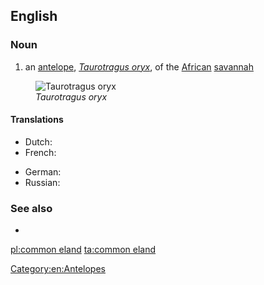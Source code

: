 ==English==

===Noun===
{{en-noun|head=[[common]] [[eland]]}}

# an [[antelope]], ''[[Taurotragus oryx]]'', of the [[African]] [[savannah]]

[[Image:Taurotragus oryx.jpg|thumb|''Taurotragus oryx'']]

====Translations====
{{trans-top|antelope}}
* Dutch: {{t|nl|Kaapse elandantilope|m}}
* French: {{t|fr|antilope canna}}
{{trans-mid}}
* German: {{t|de|Elenantilope}}
* Russian: {{t+|ru|ка́нна|f|sc=Cyrl}}
{{trans-bottom}}

===See also===
* {{pedialite|Common Eland}}

[[Category:en:Antelopes]]

[[pl:common eland]]
[[ta:common eland]]